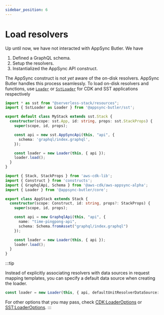 ```yaml
---
sidebar_position: 6
---
```


# Load resolvers

Up until now, we have not interacted with AppSync Butler. We have
1. Defined a GraphQL schema.
2. Setup the resolvers.
3. Instantialized the AppSync API construct.

The AppSync construct is not _yet_ aware of the on-disk resolvers. 
AppSync Butler handles this process seamlessly. To load on-disk
resolvers and functions, use [`Loader`](/docs/api/@appsync-butler/core/classes/Loader) or
[`SstLoader`](/docs/api/@appsync-butler/sst/classes/SstLoader) for CDK and SST applications respectively


<Tabs>
  <TabItem value="Serverless Stack Toolkit">

```ts title="stacks/MyStack.ts" {2,12,13}
import * as sst from "@serverless-stack/resources";
import { SstLoader as Loader } from '@appsync-butler/sst';

export default class MyStack extends sst.Stack {
  constructor(scope: sst.App, id: string, props: sst.StackProps) {
    super(scope, id, props);

    const api = new sst.AppSyncApi(this, "api", {
      schema: 'graphql/index.graphql',
    });

    const loader = new Loader(this, { api });
    loader.load();
  }
}
```

  </TabItem>
  <TabItem value="AWS Cloud Development Kit">

```ts title="lib/app-stack.ts" {4,14,15}
import { Stack, StackProps } from 'aws-cdk-lib';
import { Construct } from 'constructs';
import { GraphqlApi, Schema } from '@aws-cdk/aws-appsync-alpha';
import { Loader } from '@appsync-butler/core';

export class AppStack extends Stack {
  constructor(scope: Construct, id: string, props?: StackProps) {
    super(scope, id, props);

    const api = new GraphqlApi(this, "api", {
      name: "time-pingpong-api",
      schema: Schema.fromAsset("graphql/index.graphql")
    });

    const loader = new Loader(this, { api });
    loader.load();
  }
}
```
  </TabItem>
</Tabs>

:::tip

Instead of explicitly associating resolvers with data sources in request mapping templates,
you can specify a default data source when creating the loader. 

```ts
const loader = new Loader(this, { api, defaultUnitResolverDataSource: 'none' });
```
<!--
```diff title="$ git diff vtl/resolvers/Query/getDateTime/request.vtl"
-##@butler.dataSource('none')
{
    "version": "2018-05-29"
}
```
-->
For other options that you may pass, check [CDK:LoaderOptions](/docs/api/@appsync-butler/core/interfaces/LoaderOptions) or [SST:LoaderOptions](/docs/api/@appsync-butler/sst/interfaces/SstLoaderOptions).
:::